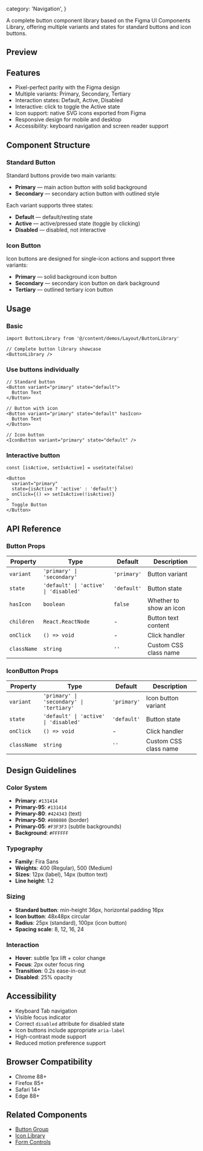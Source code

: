 
  category: 'Navigation',
}


A complete button component library based on the Figma UI Components Library, offering multiple variants and states for standard buttons and icon buttons.

## Preview

<Demo>
  <ButtonLibrary />
</Demo>

## Features

- Pixel-perfect parity with the Figma design
- Multiple variants: Primary, Secondary, Tertiary
- Interaction states: Default, Active, Disabled
- Interactive: click to toggle the Active state
- Icon support: native SVG icons exported from Figma
- Responsive design for mobile and desktop
- Accessibility: keyboard navigation and screen reader support

## Component Structure

### Standard Button

Standard buttons provide two main variants:

- **Primary** — main action button with solid background
- **Secondary** — secondary action button with outlined style

Each variant supports three states:
- **Default** — default/resting state
- **Active** — active/pressed state (toggle by clicking)
- **Disabled** — disabled, not interactive

### Icon Button

Icon buttons are designed for single-icon actions and support three variants:

- **Primary** — solid background icon button
- **Secondary** — secondary icon button on dark background
- **Tertiary** — outlined tertiary icon button

## Usage

### Basic

```tsx
import ButtonLibrary from '@/content/demos/Layout/ButtonLibrary'

// Complete button library showcase
<ButtonLibrary />
```

### Use buttons individually

```tsx
// Standard button
<Button variant="primary" state="default">
  Button Text
</Button>

// Button with icon
<Button variant="primary" state="default" hasIcon>
  Button Text
</Button>

// Icon button
<IconButton variant="primary" state="default" />
```

### Interactive button

```tsx
const [isActive, setIsActive] = useState(false)

<Button 
  variant="primary" 
  state={isActive ? 'active' : 'default'}
  onClick={() => setIsActive(!isActive)}
>
  Toggle Button
</Button>
```

## API Reference

### Button Props

| Property | Type | Default | Description |
|------|------|--------|------|
| `variant` | `'primary' \| 'secondary'` | `'primary'` | Button variant |
| `state` | `'default' \| 'active' \| 'disabled'` | `'default'` | Button state |
| `hasIcon` | `boolean` | `false` | Whether to show an icon |
| `children` | `React.ReactNode` | - | Button text content |
| `onClick` | `() => void` | - | Click handler |
| `className` | `string` | `''` | Custom CSS class name |

### IconButton Props

| Property | Type | Default | Description |
|------|------|--------|------|
| `variant` | `'primary' \| 'secondary' \| 'tertiary'` | `'primary'` | Icon button variant |
| `state` | `'default' \| 'active' \| 'disabled'` | `'default'` | Button state |
| `onClick` | `() => void` | - | Click handler |
| `className` | `string` | `''` | Custom CSS class name |

## Design Guidelines

### Color System

- **Primary**: `#131414`
- **Primary-95**: `#131414`
- **Primary-80**: `#424343` (text)
- **Primary-50**: `#808080` (border)
- **Primary-05**: `#F3F3F3` (subtle backgrounds)
- **Background**: `#FFFFFF`

### Typography

- **Family**: Fira Sans
- **Weights**: 400 (Regular), 500 (Medium)
- **Sizes**: 12px (label), 14px (button text)
- **Line height**: 1.2

### Sizing

- **Standard button**: min-height 36px, horizontal padding 16px
- **Icon button**: 48x48px circular
- **Radius**: 25px (standard), 100px (icon button)
- **Spacing scale**: 8, 12, 16, 24

### Interaction

- **Hover**: subtle 1px lift + color change
- **Focus**: 2px outer focus ring
- **Transition**: 0.2s ease-in-out
- **Disabled**: 25% opacity

## Accessibility

- Keyboard Tab navigation
- Visible focus indicator
- Correct `disabled` attribute for disabled state
- Icon buttons include appropriate `aria-label`
- High-contrast mode support
- Reduced motion preference support

## Browser Compatibility

- Chrome 88+
- Firefox 85+
- Safari 14+
- Edge 88+

## Related Components

- [Button Group](/docs/Layout/ButtonGroup)
- [Icon Library](/docs/Layout/IconLibrary)
- [Form Controls](/docs/Layout/FormControls)